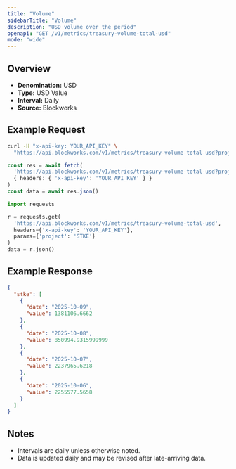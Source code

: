 ```yaml
---
title: "Volume"
sidebarTitle: "Volume"
description: "USD volume over the period"
openapi: "GET /v1/metrics/treasury-volume-total-usd"
mode: "wide"
---
```


## Overview

- **Denomination:** USD
- **Type:** USD Value
- **Interval:** Daily
- **Source:** Blockworks

## Example Request

<CodeGroup>

```bash cURL
curl -H "x-api-key: YOUR_API_KEY" \
  "https://api.blockworks.com/v1/metrics/treasury-volume-total-usd?project=STKE"
```

```typescript TypeScript
const res = await fetch(
  'https://api.blockworks.com/v1/metrics/treasury-volume-total-usd?project=STKE',
  { headers: { 'x-api-key': 'YOUR_API_KEY' } }
)
const data = await res.json()
```

```python Python
import requests

r = requests.get(
  'https://api.blockworks.com/v1/metrics/treasury-volume-total-usd',
  headers={'x-api-key': 'YOUR_API_KEY'},
  params={'project': 'STKE'}
)
data = r.json()
```

</CodeGroup>

## Example Response

```json
{
  "stke": [
    {
      "date": "2025-10-09",
      "value": 1381106.6662
    },
    {
      "date": "2025-10-08",
      "value": 850994.9315999999
    },
    {
      "date": "2025-10-07",
      "value": 2237965.6218
    },
    {
      "date": "2025-10-06",
      "value": 2255577.5658
    }
  ]
}
```

## Notes
- Intervals are daily unless otherwise noted.
- Data is updated daily and may be revised after late-arriving data.